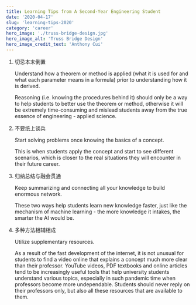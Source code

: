 ```yaml
---
title: Learning Tips from A Second-Year Engineering Student
date: '2020-04-17'
slug: 'learning-tips-2020'
category: 'career'
hero_image: './truss-bridge-design.jpg'
hero_image_alt: 'Truss Bridge Design'
hero_image_credit_text: 'Anthony Cui'
---
```


1. 切忌本末倒置

   Understand how a theorem or method is applied (what it is used for and what each parameter means in a formula) prior to understanding how it is derived.
   
   Reasoning (i.e. knowing the procedures behind it) should only be a way to help students to better use the theorem or method, otherwise it will be extremely time-consuming and mislead students away from the true essence of engineering - applied science.

2. 不要纸上谈兵

   Start solving problems once knowing the basics of a concept.
   
   This is when students apply the concept and start to see different scenarios, which is closer to the real situations they will encounter in their future career.

3. 归纳总结与融会贯通

   Keep summarizing and connecting all your knowledge to build enormous network.
   
   These two ways help students learn new knowledge faster, just like the mechanism of machine learning - the more knowledge it intakes, the smarter the AI would be.

4. 多种方法相辅相成

   Utilize supplementary resources.
   
   As a result of the fast development of the internet, it is not unusual for students to find a video online that explains a concept much more clear than their professor. YouTube videos, PDF textbooks and online articles tend to be increasingly useful tools that help university students understand various topics, especially in such pandemic time when professors become more undependable. Students should never reply on their professors only, but also all these resources that are available to them.